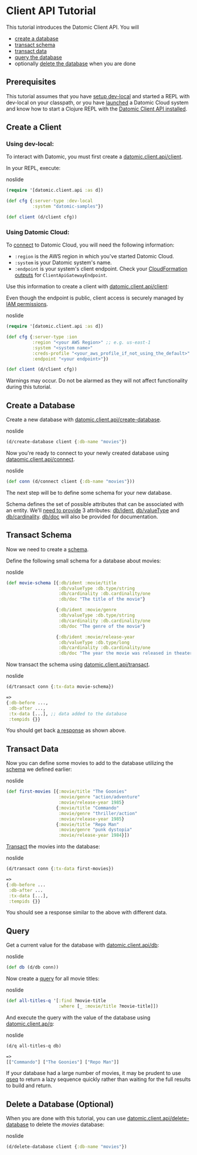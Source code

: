 Client API Tutorial
===================

This tutorial introduces the Datomic Client API. You will

- [create a database](#create-database)
- [transact schema](#transact-schema)
- [transact data](#transact-data)
- [query the database](#query)
- optionally [delete the database](#delete-database) when you are done

Prerequisites
-------------

This tutorial assumes that you have [setup dev-local](../dev-local.html) and started a REPL with dev-local on your classpath, or you have [launched](../getting-started/start-system.html) a Datomic Cloud system and know how to start a Clojure REPL with the [Datomic Client API installed](../client/client-api.html#installing).





Create a Client
---------------



### Using dev-local:

To interact with Datomic, you must first create a [datomic.client.api/client](https://docs.datomic.com/client-api/datomic.client.api.html#var-client).

In your REPL, execute:

noslide

```clojure
(require '[datomic.client.api :as d])

(def cfg {:server-type :dev-local
          :system "datomic-samples"})

(def client (d/client cfg))
```







### Using Datomic Cloud:

To [connect](,,/client/client-api.html#connection) to Datomic Cloud, you will need the following information:

- `:region` is the AWS region in which you've started Datomic Cloud.
- `:system` is your Datomic system's name.
- `:endpoint` is your system's client endpoint. Check your [CloudFormation outputs](../operation/howto.html#template-outputs) for `ClientApiGatewayEndpoint`.

Use this information to create a client with [datomic.client.api/client](https://docs.datomic.com/client-api/datomic.client.api.html#var-client):

Even though the endpoint is public, client access is securely managed by [IAM permissions](../operation/access-control.html#how-datomic-access-control-works).

noslide

```clojure
(require '[datomic.client.api :as d])

(def cfg {:server-type :ion
          :region "<your AWS Region>" ;; e.g. us-east-1
          :system "<system name>"
          :creds-profile "<your_aws_profile_if_not_using_the_default>"
          :endpoint "<your endpoint>"})

(def client (d/client cfg))
```



Warnings may occur. Do not be alarmed as they will not affect functionality during this tutorial.







Create a Database
-----------------

Create a new database with [datomic.client.api/create-database](https://docs.datomic.com/client-api/datomic.client.api.html#var-create-database).

noslide

```clojure
(d/create-database client {:db-name "movies"})
```



Now you're ready to connect to your newly created database using [dataomic.client.api/connect](https://docs.datomic.com/client-api/datomic.client.api.html#var-connect).

noslide

```clojure
(def conn (d/connect client {:db-name "movies"}))
```



The next step will be to define some schema for your new database.

Schema defines the set of possible attributes that can be associated with an entity. We'll [need to provide](../schema/defining-schema.html) 3 attributes: [db/ident](../schema/schema-reference.html#db-ident), [db/valueType](../schema/schema-reference.html#db-valuetype) and [db/cardinality](../schema/schema-reference.html#db-cardinality). [db/doc](../schema/schema-reference.html#db-doc) will also be provided for documentation.





Transact Schema
---------------

Now we need to create a [schema](../schema/schema.html).

Define the following small schema for a database about movies:

noslide

```clojure
(def movie-schema [{:db/ident :movie/title
                    :db/valueType :db.type/string
                    :db/cardinality :db.cardinality/one
                    :db/doc "The title of the movie"}

                   {:db/ident :movie/genre
                    :db/valueType :db.type/string
                    :db/cardinality :db.cardinality/one
                    :db/doc "The genre of the movie"}

                   {:db/ident :movie/release-year
                    :db/valueType :db.type/long
                    :db/cardinality :db.cardinality/one
                    :db/doc "The year the movie was released in theaters"}])
```



Now transact the schema using [datomic.client.api/transact](https://docs.datomic.com/client-api/datomic.client.api.html#var-transact).

noslide

```clojure
(d/transact conn {:tx-data movie-schema})
```



```clojure
=>
{:db-before ..., 
 :db-after ..., 
 :tx-data [...], ;; data added to the database
 :tempids {}}
```



You should get back [a response](../transactions/transaction-processing.html#results) as shown above.





Transact Data
-------------

Now you can define some movies to add to the database utilizing the [schema](../schema/defining-schema.html) we defined earlier:

noslide

```clojure
(def first-movies [{:movie/title "The Goonies"
                    :movie/genre "action/adventure"
                    :movie/release-year 1985}
                   {:movie/title "Commando"
                    :movie/genre "thriller/action"
                    :movie/release-year 1985}
                   {:movie/title "Repo Man"
                    :movie/genre "punk dystopia"
                    :movie/release-year 1984}])
```



[Transact](../transactions/transaction-processing.html) the movies into the database:

noslide

```clojure
(d/transact conn {:tx-data first-movies})
```



```clojure
=>
{:db-before ... 
 :db-after ...
 :tx-data [...], 
 :tempids {}}
```



You should see a response similar to the above with different data.





Query
-----

Get a current value for the database with [datomic.client.api/db](https://docs.datomic.com/client-api/datomic.client.api.html#var-db):

noslide

```clojure
(def db (d/db conn))  
```



Now create a [query](../query/query-executing.html) for all movie titles:

noslide

```clojure
(def all-titles-q '[:find ?movie-title 
                    :where [_ :movie/title ?movie-title]])
```



And execute the query with the value of the database using [datomic.client.ap/q](https://docs.datomic.com/client-api/datomic.client.api.html#var-q):

noslide

```clojure
(d/q all-titles-q db)
```



```clojure
=>
[["Commando"] ["The Goonies"] ["Repo Man"]]
```



If your database had a large number of movies, it may be prudent to use [qseq](../query-executing.html#qseq) to return a lazy sequence quickly rather than waiting for the full results to build and return.





Delete a Database (Optional)
----------------------------

When you are done with this tutorial, you can use [datomic.client.api/delete-database](https://docs.datomic.com/client-api/datomic.client.api.html#var-delete-database) to delete the *movies* database:

noslide

```clojure
(d/delete-database client {:db-name "movies"})
```